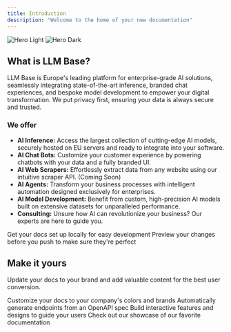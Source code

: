 ```yaml
---
title: Introduction
description: "Welcome to the home of your new documentation"
---
```


<img
  className="block dark:hidden"
  src="/images/hero-light.png"
  alt="Hero Light"
/>
<img
  className="hidden dark:block"
  src="/images/hero-dark.png"
  alt="Hero Dark"
/>

## What is LLM Base?

LLM Base is Europe's leading platform for enterprise-grade AI solutions, seamlessly integrating state-of-the-art inference, branded chat experiences, and bespoke model development to empower your digital transformation. We put privacy first, ensuring your data is always secure and trusted.

### We offer
- **AI Inference:** Access the largest collection of cutting-edge AI models, securely hosted on EU servers and ready to integrate into your software.
- **AI Chat Bots:** Customize your customer experience by powering chatbots with your data and a fully branded UI.
- **AI Web Scrapers:** Effortlessly extract data from any website using our intuitive scraper API. (Coming Soon)
- **AI Agents:** Transform your business processes with intelligent automation designed exclusively for enterprises.
- **AI Model Development:** Benefit from custom, high-precision AI models built on extensive datasets for unparalleled performance.
- **Consulting:** Unsure how AI can revolutionize your business? Our experts are here to guide you.

<CardGroup cols={2}>
  <Card
    title="Edit Your Docs"
    icon="pen-to-square"
    href="https://mintlify.com/docs/quickstart"
  >
    Get your docs set up locally for easy development
  </Card>
  <Card
    title="Preview Changes"
    icon="image"
    href="https://mintlify.com/docs/development"
  >
    Preview your changes before you push to make sure they're perfect
  </Card>
</CardGroup>

## Make it yours

Update your docs to your brand and add valuable content for the best user conversion.

<CardGroup cols={2}>
  <Card
    title="Customize Style"
    icon="palette"
    href="https://mintlify.com/docs/settings/global"
  >
    Customize your docs to your company's colors and brands
  </Card>
  <Card
    title="Reference APIs"
    icon="code"
    href="https://mintlify.com/docs/api-playground/openapi"
  >
    Automatically generate endpoints from an OpenAPI spec
  </Card>
  <Card
    title="Add Components"
    icon="screwdriver-wrench"
    href="https://mintlify.com/docs/content/components/accordions"
  >
    Build interactive features and designs to guide your users
  </Card>
  <Card
    title="Get Inspiration"
    icon="stars"
    href="https://mintlify.com/customers"
  >
    Check out our showcase of our favorite documentation
  </Card>
</CardGroup>
